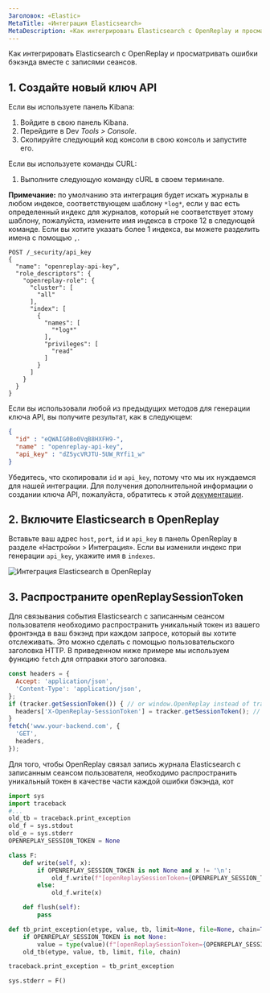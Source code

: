 ```yaml
---
Заголовок: «Elastic»
MetaTitle: «Интеграция Elasticsearch»
MetaDescription: «Как интегрировать Elasticsearch с OpenReplay и просматривать ошибки бэкэнда вместе с записями сеансов»
---
```


Как интегрировать Elasticsearch с OpenReplay и просматривать ошибки бэкэнда вместе с записями сеансов.

## 1. Создайте новый ключ API

Если вы используете панель Kibana:
1. Войдите в свою панель Kibana.
2. Перейдите в Dev *Tools > Console*.
3. Скопируйте следующий код консоли в свою консоль и запустите его.

Если вы используете команды CURL:
1. Выполните следующую команду cURL в своем терминале.

**Примечание:** по умолчанию эта интеграция будет искать журналы в любом индексе, соответствующем шаблону `*log*`, если у вас есть определенный индекс для журналов, который не соответствует этому шаблону, пожалуйста, измените имя индекса в строке 12 в следующей команде. Если вы хотите указать более 1 индекса, вы можете разделить имена с помощью `,`.


```shell
POST /_security/api_key
{
  "name": "openreplay-api-key",
  "role_descriptors": {
    "openreplay-role": {
      "cluster": [
        "all"
      ],
      "index": [
        {
          "names": [
            "*log*"
          ],
          "privileges": [
            "read"
          ]
        }
      ]
    }
  }
}
```


Если вы использовали любой из предыдущих методов для генерации ключа API, вы получите результат, как в следующем:


```json
{
  "id" : "eQWAIG0Bo0VqB8HXFH9-",
  "name" : "openreplay-api-key",
  "api_key" : "dZ5ycVRJTU-5UW_RYfi1_w"
}
```


Убедитесь, что скопировали `id` и `api_key`, потому что мы их нуждаемся для нашей интеграции. Для получения дополнительной информации о создании ключа API, пожалуйста, обратитесь к этой [документации](https://www.elastic.co/guide/en/elasticsearch/reference/master/security-api-create-api-key.html).

## 2. Включите Elasticsearch в OpenReplay

Вставьте ваш адрес `host`, `port`, `id` и `api_key` в панель OpenReplay в разделе «Настройки > Интеграция».
Если вы изменили индекс при генерации `api_key`, укажите имя в `indexes`.

![Интеграция Elasticsearch в OpenReplay](/static/elastic-1.png#center)

## 3. Распространите openReplaySessionToken

Для связывания события Elasticsearch с записанным сеансом пользователя необходимо распространить уникальный токен из вашего фронтэнда в ваш бэкэнд при каждом запросе, который вы хотите отслеживать. Это можно сделать с помощью пользовательского заголовка HTTP. В приведенном ниже примере мы используем функцию `fetch` для отправки этого заголовка.


```javascript
const headers = {
  Accept: 'application/json',
  'Content-Type': 'application/json',
};
if (tracker.getSessionToken()) { // or window.OpenReplay instead of tracker if you're using the snippet
  headers['X-OpenReplay-SessionToken'] = tracker.getSessionToken(); // Inject openReplaySessionToken
}
fetch('www.your-backend.com', {
  'GET',
  headers,
});
```


Для того, чтобы OpenReplay связал запись журнала Elasticsearch с записанным сеансом пользователя, необходимо распространить уникальный токен в качестве части каждой ошибки бэкэнда, кот
```python
import sys
import traceback
#...
old_tb = traceback.print_exception
old_f = sys.stdout
old_e = sys.stderr
OPENREPLAY_SESSION_TOKEN = None

class F:
    def write(self, x):
        if OPENREPLAY_SESSION_TOKEN is not None and x != '\n':
            old_f.write(f"[openReplaySessionToken={OPENREPLAY_SESSION_TOKEN}] {x}")
        else:
            old_f.write(x)

    def flush(self):
        pass

def tb_print_exception(etype, value, tb, limit=None, file=None, chain=True):
    if OPENREPLAY_SESSION_TOKEN is not None:
        value = type(value)(f"[openReplaySessionToken={OPENREPLAY_SESSION_TOKEN}] " + str(value))
    old_tb(etype, value, tb, limit, file, chain)

traceback.print_exception = tb_print_exception

sys.stderr = F()
```
